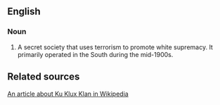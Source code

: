 ==English==

===Noun===
#A secret society that uses terrorism to promote white supremacy. It primarily operated in the South during the mid-1900s.

==Related sources==
[[w:Ku_Klux_Klan|An article about Ku Klux Klan in Wikipedia]]